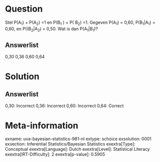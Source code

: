 Question
========

Stel P(A~1~) + P(A~2~) =1 en P(B~1~ ) + P( B~2~) =1. Gegeven P(A~1~) =
0,60, P(B~1~\|A~1~) = 0,60, en P((B~2~\|A~2~) = 0,50. Wat is dan
P(A~1~\|B~1~)?

Answerlist
----------

0,30
0,36
0,60
0,64

Solution
========

Answerlist
----------

0,30: Incorrect
0,36: Incorrect
0,60: Incorrect
0,64: Correct

Meta-information
================
exname: uva-bayesian-statistics-981-nl
extype: schoice
exsolution: 0001
exsection: Inferential Statistics/Bayesian Statistics
exextra[Type]: Conceptual
exextra[Language]: Dutch
exextra[Level]: Statistical Literacy
exextra[IRT-Difficulty]: 2
exextra[p-value]: 0.5905
